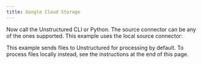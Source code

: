 ```yaml
---
title: Google Cloud Storage
---
```



<SharedGoogleCloudStorage />

Now call the Unstructured CLI or Python. The source connector can be any of the ones supported. This example uses the local source connector:

This example sends files to Unstructured for processing by default. To process files locally instead, see the instructions at the end of this page.


<CodeGroup>
  <GoogleCloudStorageAPISh />
  <GoogleCloudStorageAPIPyV2 />
</CodeGroup>


<SharedPartitionByAPIOSS/>
